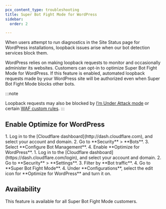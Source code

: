 ```yaml
---
pcx_content_type: troubleshooting
title: Super Bot Fight Mode for WordPress
sidebar:
  order: 2

---
```



When users attempt to run diagnostics in the Site Status page for WordPress installations, loopback issues arise when our bot detection services block them.

WordPress relies on making loopback requests to monitor and occasionally administer its websites. Customers can opt-in to optimize Super Bot Fight Mode for WordPress. If this feature is enabled, automated loopback requests made by your WordPress site will be authorized even when Super Bot Fight Mode blocks other bots.

:::note

Loopback requests may also be blocked by [I’m Under Attack mode](/fundamentals/reference/under-attack-mode/) or certain [WAF custom rules](/waf/custom-rules/). 
:::

## Enable Optimize for WordPress

<Tabs syncKey="dashNewNav"> 
  <TabItem label="Old dashboard">
    <Steps>
      1. Log in to the [Cloudflare dashboard](http://dash.cloudflare.com), and select your account and domain.
      2. Go to **Security** > **Bots**.
      3. Select **Configure Bot Management**.
      4. Enable **Optimize for WordPress**.
    </Steps>
  </TabItem> 
  <TabItem label="New dashboard" icon="rocket">
    <Steps>
      1. Log in to the [Cloudflare dashboard](https://dash.cloudflare.com/login), and select your account and domain.
      2. Go to **Security** > **Settings**.
      3. Filter by **Bot traffic**.
      4. Go to **Super Bot Fight Mode**.
      4. Under **Configurations**, select the edit icon for **Optimize for WordPress** and turn it on.
    </Steps>
  </TabItem>
</Tabs>

## Availability

This feature is available for all Super Bot Fight Mode customers.
